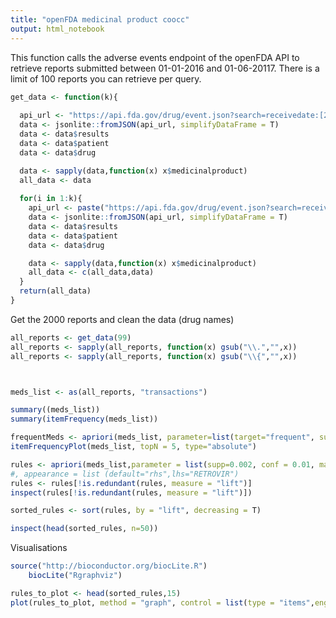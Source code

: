 ```yaml
---
title: "openFDA medicinal product coocc"
output: html_notebook
---
```


This function calls the adverse events endpoint of the openFDA API to retrieve reports submitted between 01-01-2016 and 01-06-20117. There is a limit of 100 reports you can retrieve per query. 
```r

get_data <- function(k){
  
  api_url <- "https://api.fda.gov/drug/event.json?search=receivedate:[20160101+TO+20170601]&limit=100"
  data <- jsonlite::fromJSON(api_url, simplifyDataFrame = T)
  data <- data$results
  data <- data$patient
  data <- data$drug

  data <- sapply(data,function(x) x$medicinalproduct)
  all_data <- data
  
  for(i in 1:k){
    api_url <- paste("https://api.fda.gov/drug/event.json?search=receivedate:[20160101+TO+20170601]&limit=100&skip=", i*100, sep = "")
    data <- jsonlite::fromJSON(api_url, simplifyDataFrame = T)
    data <- data$results
    data <- data$patient
    data <- data$drug

    data <- sapply(data,function(x) x$medicinalproduct)
    all_data <- c(all_data,data)
  }
  return(all_data)
}

```


Get the 2000 reports and clean the data (drug names)
```r

all_reports <- get_data(99)
all_reports <- sapply(all_reports, function(x) gsub("\\.","",x))
all_reports <- sapply(all_reports, function(x) gsub("\\{","",x))



meds_list <- as(all_reports, "transactions")

summary((meds_list))
summary(itemFrequency(meds_list))

frequentMeds <- apriori(meds_list, parameter=list(target="frequent", supp = 0.01))
itemFrequencyPlot(meds_list, topN = 5, type="absolute")

rules <- apriori(meds_list,parameter = list(supp=0.002, conf = 0.01, maxlen = 10, minlen = 2))
#, appearance = list (default="rhs",lhs="RETROVIR")
rules <- rules[!is.redundant(rules, measure = "lift")]
inspect(rules[!is.redundant(rules, measure = "lift")])

sorted_rules <- sort(rules, by = "lift", decreasing = T)

inspect(head(sorted_rules, n=50))

```

Visualisations
```r
source("http://bioconductor.org/biocLite.R")
    biocLite("Rgraphviz")

rules_to_plot <- head(sorted_rules,15)
plot(rules_to_plot, method = "graph", control = list(type = "items",engine = "graphviz") )


```

